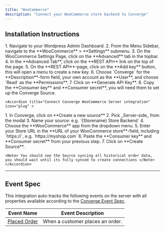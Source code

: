 ```yaml
---
title: "WooCommerce"
description: "Connect your WooCommerce store backend to Converge"
---
```


## Installation Instructions

<AccordionGroup>
    <Accordion title="Retrieve your WooCommerce Access Tokens" icon="key">
    <Steps>
       <Step title="Navigate to your WooCommerce REST API Settings">
        1. Navigate to your Wordpress Admin Dashboard.
        2. From the Menu Sidebar, navigate to the **WooCommerce** > **Settings** submenu.
        3. On the WooCommerce Settings Page, click on the **Advanced** tab in the topbar.
        4. In the **Advanced Tab**, click on the **REST API** link on the top of the page.
    </Step>
    <Step title="Generate your WooCommerce Consumer Key and Consumer Secret">
        5. On the **REST API**-page, click on the **Add key** button, this will open a menu to create a new key.
        6. Choose `Converge` for the **Description**-form field, your own account as the **User**, and choose `Read` as the **Permissions**.
        7. Click on **Generate API Key**.
        8. Copy the **Consumer key** and **Consumer secret**, you will need them to set up the Converge Source.
    </Step>

</Steps>
   </Accordion >

    <Accordion title="Connect Converge WooCommerce Server integration" icon="plug" >

  <Steps>
    <Step title="Create a new Server-side source in Converge">
      1. In Converge, click on **Create a new source**
      2. Pick _Server-side_ from the modal
      3. Name your source: e.g. `{Storename} Store Backend`
      4. Choose the **WooCommerce** app from the dropdown menu.
    </Step>
    <Step title="Connect the Source to WooCommerce">
        5. Enter your Store URL in the **URL of your WooCommerce store**-field, including `https://`, e.g. `https://myshop.com`
        6. Paste the **Consumer key** and **Consumer secret** from your previous step.
        7. Click on **Create Source**.
    </Step>
    </Steps>

    <Note> You should see the Source syncing all historical order data, you should wait until its fully synced to create connections </Note>
    </Accordion> 

   </AccordionGroup>

---

## Event Spec

This integration auto-tracks the following events on the server with all properties available according to the [Converge Event Spec](../converge-event-spec).

| Event Name                       | Event Description                |
| -------------------------------- | -------------------------------- |
| [Placed Order](../converge-spec#placed-order) | When a customer places an order. |

